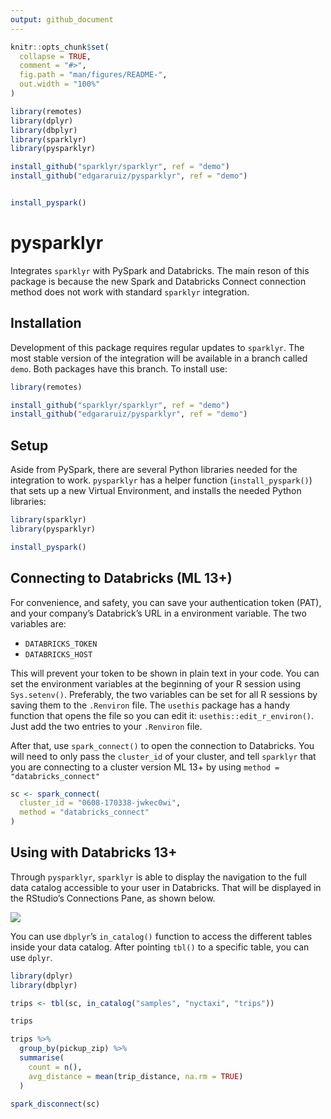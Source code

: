 ```yaml
---
output: github_document
---
```


<!-- README.md is generated from README.Rmd. Please edit that file -->

```r
knitr::opts_chunk$set(
  collapse = TRUE,
  comment = "#>",
  fig.path = "man/figures/README-",
  out.width = "100%"
)

```

```r
library(remotes)
library(dplyr)
library(dbplyr)
library(sparklyr)
library(pysparklyr)

install_github("sparklyr/sparklyr", ref = "demo") 
install_github("edgararuiz/pysparklyr", ref = "demo")


install_pyspark()
```

# pysparklyr

<!-- badges: start -->

<!-- badges: end -->

Integrates `sparklyr` with PySpark and Databricks. The main reson of this package is because the new Spark and Databricks Connect connection method does not work with standard `sparklyr` integration.

## Installation

Development of this package requires regular updates to `sparklyr`. The most stable version of the integration will be available in a branch called `demo`. Both packages have this branch. To install use:

``` r
library(remotes)

install_github("sparklyr/sparklyr", ref = "demo")
install_github("edgararuiz/pysparklyr", ref = "demo")

```

## Setup

Aside from PySpark, there are several Python libraries needed for the integration to work. `pysparklyr` has a helper function (`install_pyspark()`) that sets up a new Virtual Environment, and installs the needed Python libraries:

``` r
library(sparklyr)
library(pysparklyr)

install_pyspark()
```

## Connecting to Databricks (ML 13+)

For convenience, and safety, you can save your authentication token (PAT), and your
company's Databrick's URL in a environment variable. The two variables are:

- `DATABRICKS_TOKEN` 
- `DATABRICKS_HOST`

This will prevent your token to be shown in plain text in your code. You can set
the environment variables at the beginning of your R session using `Sys.setenv()`.
Preferably, the two variables can be set for all R sessions by saving them to the
`.Renviron` file. The `usethis` package has a handy function that opens the file
so you can edit it: `usethis::edit_r_environ()`. Just add the two entries to
your `.Renviron` file.

After that, use `spark_connect()` to open the connection to Databricks. You will
need to only pass the `cluster_id` of your cluster, and tell `sparklyr` that
you are connecting to a cluster version ML 13+ by using `method = "databricks_connect"`

```r
sc <- spark_connect(
  cluster_id = "0608-170338-jwkec0wi",
  method = "databricks_connect"
)
```

## Using with Databricks 13+

Through `pysparklyr`, `sparklyr` is able to display the navigation to the full
data catalog accessible to your user in Databricks. That will be displayed in
the RStudio's Connections Pane, as shown below. 

<img src="man/readme/rstudio-connection.png"/>

You can use `dbplyr`'s `in_catalog()` function to access the different tables 
inside your data catalog. After pointing `tbl()` to a specific table, you can 
use `dplyr`. 

```r
library(dplyr)
library(dbplyr)

trips <- tbl(sc, in_catalog("samples", "nyctaxi", "trips"))

trips
```

```r
trips %>% 
  group_by(pickup_zip) %>% 
  summarise(
    count = n(),
    avg_distance = mean(trip_distance, na.rm = TRUE)
  )
```

```r
spark_disconnect(sc)
```

